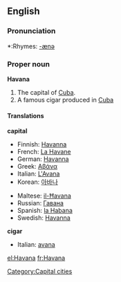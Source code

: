 {{wikipedia}}
==English==

===Pronunciation===
*:Rhymes: [[Rhymes:English:-ænə|-ænə]]

===Proper noun===
'''Havana'''

# The capital of [[Cuba]].
# A famous cigar produced in [[Cuba]]

====Translations====
'''capital'''
{{top}}
*Finnish: [[Havanna]]
*French: [[La Havane]] {{f}}
*German: [[Havanna]] {{f}}
*Greek: [[Αβάνα]]
*Italian: [[L'Avana]] {{f}}
*Korean: [[아바나]] {{f}}
{{mid}}
*Maltese: [[il-Ħavana]]
*Russian: [[Гавана]] {{f}}
*Spanish: [[la Habana]] {{f}}
*Swedish: [[Havanna]]
{{bottom}}

'''cigar'''
{{top}}
*Italian: [[avana]] {{m}}
{{mid}}
{{bottom}}

[[Category:Capital cities]]

[[el:Havana]]
[[fr:Havana]]